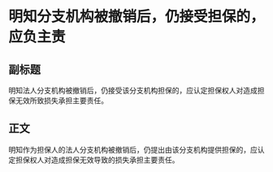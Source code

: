 # 明知分支机构被撤销后，仍接受担保的，应负主责
## 副标题
明知法人分支机构被撤销后，仍接受该分支机构担保的，应认定担保权人对造成担保无效所致损失承担主要责任。
## 正文
明知作为担保人的法人分支机构被撤销后，仍提出由该分支机构提供担保的，应认定担保权人对造成担保无效导致的损失承担主要责任。